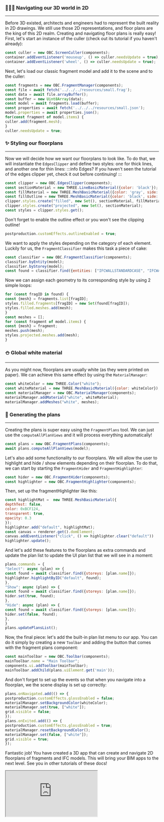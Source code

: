 ### 📃📜📄 Navigating our 3D world in 2D
___
Before 3D existed, architects and engineers had to represent the
built reality in 2D drawings. We still use those 2D representations,
and floor plans are the king of this 2D realm. Creating and
navigating floor plans is really easy! First, let's start an
instance of the culler (check out its tutorial if you haven't
already):

```js
const culler = new OBC.ScreenCuller(components);
container.addEventListener('mouseup', () => culler.needsUpdate = true);
container.addEventListener('wheel', () => culler.needsUpdate = true);
```
Next, let's load our classic fragment model and add it to the
scene and to the culler:

```js
const fragments = new OBC.FragmentManager(components);
const file = await fetch('../../../resources/small.frag');
const data = await file.arrayBuffer();
const buffer = new Uint8Array(data);
const model = await fragments.load(buffer);
const properties = await fetch('../../../resources/small.json');
model.properties = await properties.json();
for(const fragment of model.items) {
culler.add(fragment.mesh);
}
culler.needsUpdate = true;
```
### ✨ Styling our floorplans
___
Now we will decide how we want our floorplans to look like. To do
that, we will instantiate the `EdgesClipper` and define two styles:
one for thick lines, and another one for thin lines:
:::info Edges?
If you haven't seen the tutorial of the edges clipper yet, check
it out before continuing!
:::

```js
const clipper = new OBC.EdgesClipper(components);
const sectionMaterial = new THREE.LineBasicMaterial({color: 'black'});
const fillMaterial = new THREE.MeshBasicMaterial({color: 'gray', side: 2});
const fillOutline = new THREE.MeshBasicMaterial({color: 'black', side: 1, opacity: 0.5, transparent: true});
clipper.styles.create("filled", new Set(), sectionMaterial, fillMaterial, fillOutline);
clipper.styles.create("projected", new Set(), sectionMaterial);
const styles = clipper.styles.get();
```
Don't forget to enable the outline effect or you won't see the
clipping outline!

```js
postproduction.customEffects.outlineEnabled = true;
```
We want to apply the styles depending on the category of each
element. Luckily for us, the `FragmentClassifier` makes this
task a piece of cake:

```js
const classifier = new OBC.FragmentClassifier(components);
classifier.byEntity(model);
classifier.byStorey(model);
const found = classifier.find({entities: ["IFCWALLSTANDARDCASE", "IFCWALL"]});
```
Now we can assign each geometry to its corresponding style
by using 2 simple loops:

```js
for (const fragID in found) {
const {mesh} = fragments.list[fragID];
styles.filled.fragments[fragID] = new Set(found[fragID]);
styles.filled.meshes.add(mesh);
}
const meshes = [];
for (const fragment of model.items) {
const {mesh} = fragment;
meshes.push(mesh);
styles.projected.meshes.add(mesh);
}
```
### ⛄ Global white material
___
As you might now, floorplans are usually white (as they were
printed on paper). We can achieve this same effect by using
the `MaterialManager`:

```js
const whiteColor = new THREE.Color("white");
const whiteMaterial = new THREE.MeshBasicMaterial({color: whiteColor});
const materialManager = new OBC.MaterialManager(components);
materialManager.addMaterial("white", whiteMaterial);
materialManager.addMeshes("white", meshes);
```
### 🤖 Generating the plans
___
Creating the plans is super easy using the `FragmentPlans`
tool. We can just use the `computeAllPlanViews` and it will
process everything automatically!

```js
const plans = new OBC.FragmentPlans(components);
await plans.computeAllPlanViews(model);
```
Let's also add some functionality to our floorplans. We will allow
the user to highlight and hide / show elements depending on their
floorplan. To do that, we can start by starting the `FragmentHider`
and `FragmentHighlighter`:

```js
const hider = new OBC.FragmentHider(components);
const highlighter = new OBC.FragmentHighlighter(components);
```
Then, set up the fragmentHighlighter like this:

```js
const highlightMat =  new THREE.MeshBasicMaterial({
depthTest: false,
color: 0xBCF124,
transparent: true,
opacity: 0.3
});
highlighter.add("default", highlightMat);
const canvas = renderer.get().domElement;
canvas.addEventListener("click", () => highlighter.clear("default"))
highlighter.update();
```
And let's add these features to the floorplans as extra commands
and update the plan list to update the UI plan list that we
will see in a moment:

```js
plans.commands = {
"Select": async (plan) => {
const found = await classifier.find({storeys: [plan.name]});
highlighter.highlightByID("default", found);
},
"Show": async (plan) => {
const found = await classifier.find({storeys: [plan.name]});
hider.set(true, found);
},
"Hide": async (plan) => {
const found = await classifier.find({storeys: [plan.name]});
hider.set(false, found);
},
}
plans.updatePlansList();
```
Now, the final piece: let's add the built-in plan list menu to our
app. You can do it simply by creating a new `Toolbar` and adding
the button that comes with the fragment plans component:

```js
const mainToolbar = new OBC.Toolbar(components);
mainToolbar.name = "Main Toolbar";
components.ui.addToolbar(mainToolbar);
mainToolbar.addChild(plans.uiElement.get('main'));
```
And don't forget to set up the events so that when you navigate
into a floorplan, we the scene display is set up correctly:

```js
plans.onNavigated.add(() => {
postproduction.customEffects.glossEnabled = false;
materialManager.setBackgroundColor(whiteColor);
materialManager.set(true, ["white"]);
grid.visible = false;
});
plans.onExited.add(() => {
postproduction.customEffects.glossEnabled = true;
materialManager.resetBackgroundColor();
materialManager.set(false, ["white"]);
grid.visible = true;
});
```
Fantastic job! You have created a 3D app that can create and
navigate 2D floorplans of fragments and IFC models. This will
bring your BIM apps to the next level. See you in other tutorials
of these docs!


  <iframe src="https://ifcjs.github.io/components/src/fragments/FragmentPlans/index.html"></iframe>

  